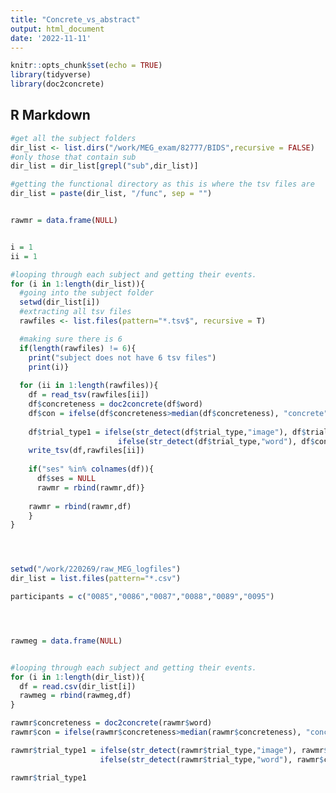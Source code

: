 ```yaml
---
title: "Concrete_vs_abstract"
output: html_document
date: '2022-11-11'
---
```


```r
knitr::opts_chunk$set(echo = TRUE)
library(tidyverse)
library(doc2concrete)
```


## R Markdown

```r
#get all the subject folders
dir_list <- list.dirs("/work/MEG_exam/82777/BIDS",recursive = FALSE) 
#only those that contain sub
dir_list = dir_list[grepl("sub",dir_list)]

#getting the functional directory as this is where the tsv files are
dir_list = paste(dir_list, "/func", sep = "")


rawmr = data.frame(NULL)


i = 1
ii = 1

#looping through each subject and getting their events.
for (i in 1:length(dir_list)){
  #going into the subject folder
  setwd(dir_list[i])
  #extracting all tsv files
  rawfiles <- list.files(pattern="*.tsv$", recursive = T)

  #making sure there is 6
  if(length(rawfiles) != 6){
    print("subject does not have 6 tsv files")
    print(i)}
  
  for (ii in 1:length(rawfiles)){
    df = read_tsv(rawfiles[ii])
    df$concreteness = doc2concrete(df$word)
    df$con = ifelse(df$concreteness>median(df$concreteness), "concrete","abstract")
    
    df$trial_type1 = ifelse(str_detect(df$trial_type,"image"), df$trial_type,
                        ifelse(str_detect(df$trial_type,"word"), df$con,NA))
    write_tsv(df,rawfiles[ii])
    
    if("ses" %in% colnames(df)){
      df$ses = NULL
      rawmr = rbind(rawmr,df)}
    
    rawmr = rbind(rawmr,df)
    }
}





```

```r
setwd("/work/220269/raw_MEG_logfiles")
dir_list = list.files(pattern="*.csv")

participants = c("0085","0086","0087","0088","0089","0095")




rawmeg = data.frame(NULL)


#looping through each subject and getting their events.
for (i in 1:length(dir_list)){
  df = read.csv(dir_list[i])
  rawmeg = rbind(rawmeg,df)
}


```









```r

rawmr$concreteness = doc2concrete(rawmr$word)
rawmr$con = ifelse(rawmr$concreteness>median(rawmr$concreteness), "concrete","abstract")

rawmr$trial_type1 = ifelse(str_detect(rawmr$trial_type,"image"), rawmr$trial_type,
                    ifelse(str_detect(rawmr$trial_type,"word"), rawmr$con,NA))

rawmr$trial_type1
```


